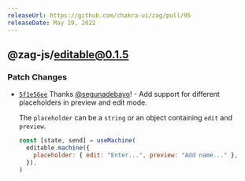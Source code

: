 ```yaml
---
releaseUrl: https://github.com/chakra-ui/zag/pull/95
releaseDate: May 19, 2022
---
```



## @zag-js/editable@0.1.5

### Patch Changes

-   [`5f1e56ee`](https://github.com/chakra-ui/zag/commit/5f1e56ee25fadb2839ed5db214aa349905527dcd) Thanks
    [@segunadebayo](https://github.com/segunadebayo)! - Add support for different placeholders in preview and edit mode.

    The `placeholder` can be a `string` or an object containing `edit` and `preview`.

    ```js
    const [state, send] = useMachine(
      editable.machine({
        placeholder: { edit: "Enter...", preview: "Add name..." },
      }),
    )
    ```
